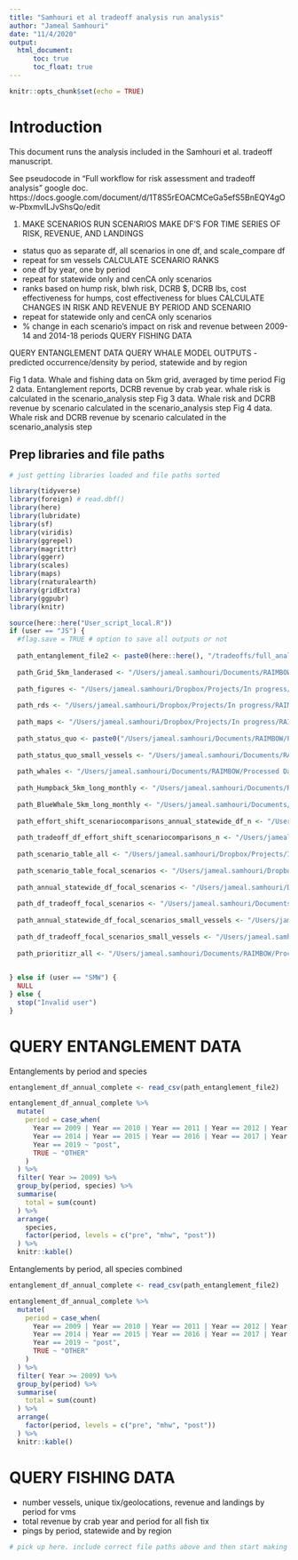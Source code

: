 ```yaml
---
title: "Samhouri et al tradeoff analysis run analysis"
author: "Jameal Samhouri"
date: "11/4/2020"
output: 
  html_document:
      toc: true
      toc_float: true
---
```


```r
knitr::opts_chunk$set(echo = TRUE)
```

# Introduction

This document runs the analysis included in the Samhouri et al. tradeoff manuscript.

See pseudocode in "Full workflow for risk assessment and tradeoff analysis" google doc. https://docs.google.com/document/d/1T8S5rEOACMCeGa5efS5BnEQY4gOw-PbxmvILJvShsQo/edit


1) MAKE SCENARIOS
RUN SCENARIOS
MAKE DF'S FOR TIME SERIES OF RISK, REVENUE, AND LANDINGS
- status quo as separate df, all scenarios in one df, and scale_compare df
- repeat for sm vessels
CALCULATE SCENARIO RANKS
- one df by year, one by period
- repeat for statewide only and cenCA only scenarios
- ranks based on hump risk, blwh risk, DCRB $, DCRB lbs, cost effectiveness for humps, cost effectiveness for blues
CALCULATE CHANGES IN RISK AND REVENUE BY PERIOD AND SCENARIO
- repeat for statewide only and cenCA only scenarios
- % change in each scenario's impact on risk and revenue between 2009-14 and 2014-18 periods
QUERY FISHING DATA

QUERY ENTANGLEMENT DATA
QUERY WHALE MODEL OUTPUTS
- predicted occurrence/density by period, statewide and by region

Fig 1 data. Whale and fishing data on 5km grid, averaged by time period
Fig 2 data. Entanglement reports, DCRB revenue by crab year. whale risk is calculated in the scenario_analysis step
Fig 3 data. Whale risk and DCRB revenue by scenario calculated in the scenario_analysis step
Fig 4 data. Whale risk and DCRB revenue by scenario calculated in the scenario_analysis step

## Prep libraries and file paths

```r

# just getting libraries loaded and file paths sorted

library(tidyverse)
library(foreign) # read.dbf()
library(here)
library(lubridate)
library(sf)
library(viridis)
library(ggrepel)
library(magrittr)
library(ggerr)
library(scales)
library(maps)
library(rnaturalearth)
library(gridExtra)
library(ggpubr)
library(knitr)

source(here::here("User_script_local.R"))
if (user == "JS") {
  #flag.save = TRUE # option to save all outputs or not
  
  path_entanglement_file2 <- paste0(here::here(), "/tradeoffs/full_analysis_samhourietal/output_dfs/entanglement_df_annual_complete.csv")
  
  path_Grid_5km_landerased <- "/Users/jameal.samhouri/Documents/RAIMBOW/Processed Data/5x5 Grid/Grid_5km_landerased.RDATA"
  
  path_figures <- "/Users/jameal.samhouri/Dropbox/Projects/In progress/RAIMBOW/raimbow/tradeoffs/Management scenarios/figures"
  
  path_rds <- "/Users/jameal.samhouri/Dropbox/Projects/In progress/RAIMBOW/raimbow/tradeoffs/Management scenarios"
  
  path_maps <- "/Users/jameal.samhouri/Dropbox/Projects/In progress/RAIMBOW/raimbow/tradeoffs/maps"
  
  path_status_quo <- paste0("/Users/jameal.samhouri/Documents/RAIMBOW/Processed Data/Samhouri et al. whales risk/Output_Data/scenario_output_dataframes/status_quo_risk_2009_2019_yr_mth_2020-06-14.rds") # from extract_status_quo_scenario_summary.R
  
  path_status_quo_small_vessels <- "/Users/jameal.samhouri/Documents/RAIMBOW/Processed Data/Samhouri et al. whales risk/Output_Data/scenario_output_dataframes/status_quo_risk_small_vessels_2009_2019_yr_mth_2020-06-17.rds" # from extract_status_quo_scenario_summary_small.R 
  
  path_whales <- "/Users/jameal.samhouri/Documents/RAIMBOW/Processed Data/5x5 Grid/Grid5km_whale.rds"
  
  path_Humpback_5km_long_monthly <- "/Users/jameal.samhouri/Documents/RAIMBOW/Processed Data/Samhouri et al. whales risk/Input_Data/Humpback whale data/Forney et al./Humpback_5km_long_monthly.rds" 
  
  path_BlueWhale_5km_long_monthly <- "/Users/jameal.samhouri/Documents/RAIMBOW/Processed Data/Samhouri et al. whales risk/Input_Data/Blue whale data/Overlay on 5km Grid/BlueWhale_5km_long_monthly.rds"
    
  path_effort_shift_scenariocomparisons_annual_statewide_df_n <- "/Users/jameal.samhouri/Documents/RAIMBOW/Processed Data/Samhouri et al. whales risk/Output_Data/annual_statewide_effort_shift_scenariocomparisons_n_2020-05-19.rds" # from effort_shift_comparison.R
  
  path_tradeoff_df_effort_shift_scenariocomparisons_n <- "/Users/jameal.samhouri/Documents/RAIMBOW/Processed Data/Samhouri et al. whales risk/Output_Data/tradeoff_df_effort_shift_scenariocomparisons_n_2020-05-19.rds"
  
  path_scenario_table_all <- "/Users/jameal.samhouri/Dropbox/Projects/In progress/RAIMBOW/raimbow/tradeoffs/Management scenarios/scenario_table_all_2020-06-09.rds"
  
  path_scenario_table_focal_scenarios <- "/Users/jameal.samhouri/Dropbox/Projects/In progress/RAIMBOW/raimbow/tradeoffs/Management scenarios/scenario_table_focal_scenarios_2020-06-12.rds"
  
  path_annual_statewide_df_focal_scenarios <- "/Users/jameal.samhouri/Documents/RAIMBOW/Processed Data/Samhouri et al. whales risk/Output_Data/annual_statewide_df_focal_scenarios_2020-06-12.rds" 
  
  path_df_tradeoff_focal_scenarios <- "/Users/jameal.samhouri/Documents/RAIMBOW/Processed Data/Samhouri et al. whales risk/Output_Data/df_tradeoff_focal_scenarios_2020-06-12.rds" 
  
  path_annual_statewide_df_focal_scenarios_small_vessels <- "/Users/jameal.samhouri/Documents/RAIMBOW/Processed Data/Samhouri et al. whales risk/Output_Data/annual_statewide_df_focal_scenarios_small_vessels_2020-06-16.rds"
  
  path_df_tradeoff_focal_scenarios_small_vessels <- "/Users/jameal.samhouri/Documents/RAIMBOW/Processed Data/Samhouri et al. whales risk/Output_Data/df_tradeoff_focal_scenarios_small_vessels_2020-06-16.rds"
  
  path_prioritizr_all <- "/Users/jameal.samhouri/Documents/RAIMBOW/Processed Data/Samhouri et al. whales risk/Output_Data/prioritizr/prioritzr_outputs_all.rds"
  

} else if (user == "SMW") {
  NULL
} else {
  stop("Invalid user")
}


```

# QUERY ENTANGLEMENT DATA

Entanglements by period and species
```r

entanglement_df_annual_complete <- read_csv(path_entanglement_file2)

entanglement_df_annual_complete %>% 
  mutate(
    period = case_when(
      Year == 2009 | Year == 2010 | Year == 2011 | Year == 2012 | Year == 2013 ~ "pre",
      Year == 2014 | Year == 2015 | Year == 2016 | Year == 2017 | Year == 2018 ~ "mhw",
      Year == 2019 ~ "post",
      TRUE ~ "OTHER"
    )
  ) %>%
  filter( Year >= 2009) %>%
  group_by(period, species) %>%
  summarise(
    total = sum(count)
  ) %>%
  arrange(
    species,
    factor(period, levels = c("pre", "mhw", "post"))
  ) %>%
  knitr::kable()

```

Entanglements by period, all species combined
```r

entanglement_df_annual_complete <- read_csv(path_entanglement_file2)

entanglement_df_annual_complete %>% 
  mutate(
    period = case_when(
      Year == 2009 | Year == 2010 | Year == 2011 | Year == 2012 | Year == 2013 ~ "pre",
      Year == 2014 | Year == 2015 | Year == 2016 | Year == 2017 | Year == 2018 ~ "mhw",
      Year == 2019 ~ "post",
      TRUE ~ "OTHER"
    )
  ) %>%
  filter( Year >= 2009) %>%
  group_by(period) %>%
  summarise(
    total = sum(count)
  ) %>%
  arrange(
    factor(period, levels = c("pre", "mhw", "post"))
  ) %>%
  knitr::kable()

```

# QUERY FISHING DATA

- number vessels, unique tix/geolocations, revenue and landings by period for vms 
- total revenue by crab year and period for all fish tix
- pings by period, statewide and by region
```r

# pick up here. include correct file paths above and then start making data frames here

```
